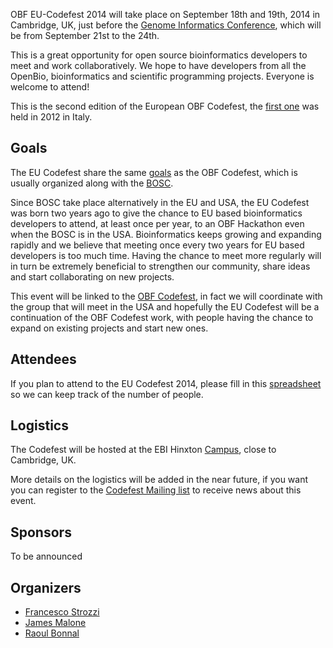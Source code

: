 OBF EU-Codefest 2014 will take place on September 18th and 19th, 2014 in Cambridge, UK, just before the [https://registration.hinxton.wellcome.ac.uk/display_info.asp?id=406 Genome Informatics Conference], which will be from September 21st to the 24th.

This is a great opportunity for open source bioinformatics developers to meet and work collaboratively. We hope to
have developers from all the OpenBio, bioinformatics and scientific programming projects. Everyone is welcome to
attend!

This is the second edition of the European OBF Codefest, the [http://www.open-bio.org/wiki/EU_Codefest_2012 first one] was held in 2012 in Italy. 

== Goals ==

The EU Codefest share the same [http://www.open-bio.org/wiki/Codefest_2014#Goals goals] as the OBF Codefest, which is usually organized along with the [http://www.open-bio.org/wiki/BOSC BOSC].

Since BOSC take place alternatively in the EU and USA, the EU Codefest was born two years ago to give the chance to EU based bioinformatics developers to attend, at least once per year, to an OBF Hackathon even when the BOSC is in the USA. Bioinformatics keeps growing and expanding rapidly and we believe that meeting once every two years for EU based developers is too much time. Having the chance to meet more regularly will in turn be extremely beneficial to strengthen our community, share ideas and start collaborating on new projects.

This event will be linked to the [http://www.open-bio.org/wiki/Codefest_2014 OBF Codefest], in fact we will coordinate with the group that will meet in the USA and hopefully the EU Codefest will be a continuation of the OBF Codefest work, with people having the chance to expand on existing projects and start new ones.
 
== Attendees ==

If you plan to attend to the EU Codefest 2014, please fill in this [https://docs.google.com/spreadsheets/d/1vSLuVSHg139b7TdZnHAQXy0ZetikN7PZOILX0cBUKR8/edit?usp=sharing spreadsheet] so we can keep track of the number of people.

== Logistics ==

The Codefest will be hosted at the EBI Hinxton [http://www.ebi.ac.uk/about/travel Campus], close to Cambridge, UK. 

More details on the logistics will be added in the near future, if you want you can register to the [https://groups.google.com/forum/?fromgroups#!forum/openbio-codefest-2014 Codefest Mailing list] to receive news about this event.

== Sponsors ==

To be announced

== Organizers ==

* [https://github.com/fstrozzi Francesco Strozzi]
* [http://www.ebi.ac.uk/~malone/ James Malone]
* [https://github.com/helios Raoul Bonnal]